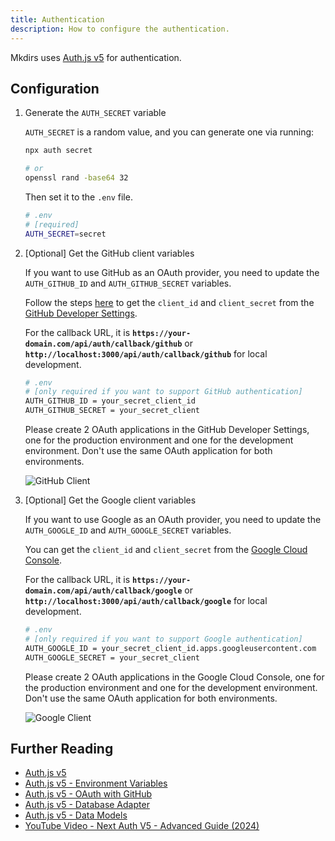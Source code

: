 ```yaml
---
title: Authentication
description: How to configure the authentication.
---
```



Mkdirs uses [Auth.js v5](https://authjs.dev/) for authentication.

## Configuration

<Steps>

1. Generate the `AUTH_SECRET` variable

    `AUTH_SECRET` is a random value, and you can generate one via running:

    ```bash
    npx auth secret

    # or
    openssl rand -base64 32
    ```

    Then set it to the `.env` file.

    ```bash
    # .env
    # [required]
    AUTH_SECRET=secret
    ```

2. [Optional] Get the GitHub client variables

    If you want to use GitHub as an OAuth provider, you need to update the `AUTH_GITHUB_ID` and `AUTH_GITHUB_SECRET` variables.

    Follow the steps [here](https://authjs.dev/guides/configuring-github) to get the `client_id` and `client_secret` from the [GitHub Developer Settings](https://github.com/settings/developers).

    For the callback URL, it is **`https://your-domain.com/api/auth/callback/github`** or **`http://localhost:3000/api/auth/callback/github`** for local development.

    ```bash
    # .env
    # [only required if you want to support GitHub authentication]
    AUTH_GITHUB_ID = your_secret_client_id
    AUTH_GITHUB_SECRET = your_secret_client
    ```

    <Aside type="caution">
        Please create 2 OAuth applications in the GitHub Developer Settings, one for the production environment and one for the development environment.
        Don't use the same OAuth application for both environments.
    </Aside>

    ![GitHub Client](../../../assets/images/github-client.png)

3. [Optional] Get the Google client variables

    If you want to use Google as an OAuth provider, you need to update the `AUTH_GOOGLE_ID` and `AUTH_GOOGLE_SECRET` variables.

    You can get the `client_id` and `client_secret` from the [Google Cloud Console](https://console.cloud.google.com/apis/credentials).

    For the callback URL, it is **`https://your-domain.com/api/auth/callback/google`** or **`http://localhost:3000/api/auth/callback/google`** for local development.

    ```bash
    # .env
    # [only required if you want to support Google authentication]
    AUTH_GOOGLE_ID = your_secret_client_id.apps.googleusercontent.com
    AUTH_GOOGLE_SECRET = your_secret_client
    ```

    <Aside type="caution">
        Please create 2 OAuth applications in the Google Cloud Console, one for the production environment and one for the development environment.
        Don't use the same OAuth application for both environments.
    </Aside>

    ![Google Client](../../../assets/images/google-client.png)

</Steps>


## Further Reading

- [Auth.js v5](https://authjs.dev/getting-started/introduction)
- [Auth.js v5 - Environment Variables](https://authjs.dev/guides/environment-variables)
- [Auth.js v5 - OAuth with GitHub](https://authjs.dev/guides/configuring-github)
- [Auth.js v5 - Database Adapter](https://authjs.dev/guides/creating-a-database-adapter)
- [Auth.js v5 - Data Models](https://authjs.dev/concepts/database-models)
- [YouTube Video - Next Auth V5 - Advanced Guide (2024)](https://www.youtube.com/watch?v=1MTyCvS05V4)
